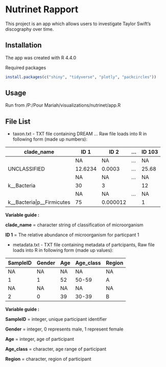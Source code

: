 # Nutrinet Rapport

This project is an app which allows users to investigate Taylor Swift's discography over time.

## Installation

The app was created with R 4.4.0

Required packages

``` r
install.packages(c("shiny", "tidyverse", "plotly", "packcircles"))
```

## Usage

Run from /P:/Pour Mariah/visualizations/nutrinet/app.R

## File List

-   taxon.txt - TXT file containing DREAM ... Raw file loads into R in following form (made up numbers):

| clade_name                     | ID 1    | ID 2     | ... | ID 103 |
|--------------------------------|---------|----------|-----|--------|
|                                | NA      | NA       | ... | NA     |
| UNCLASSIFIED                   | 12.6234 | 0.0003   | ... | 25.68  |
|                                | NA      | NA       | ... | NA     |
| k\_\_Bacteria                  | 30      | 3        |     | 12     |
|                                | NA      | NA       | ... | NA     |
| k\_\_Bacteria\|p\_\_Firmicutes | 75      | 0.000012 |     | 1      |

**Variable guide :**

**clade_name** = character string of classification of microorganism

**ID 1** = The relative abundance of microorganism for particpant 1

-   metadata.txt - TXT file containing metadata of partcipants, Raw file loads into R in following form (made up values):

| SampleID | Gender | Age | Age_class | Region |
|----------|--------|-----|-----------|--------|
| NA       | NA     | NA  | NA        | NA     |
| 1        | 1      | 52  | 50-59     | A      |
| NA       | NA     | NA  | NA        | NA     |
| 2        | 0      | 39  | 30-39     | B      |

**Variable guide :**

**SampleID** = integer, unique participant identifier

**Gender** = integer, 0 represents male, 1 represent female

**Age** = integer, age of participant

**Age_class** = character, age range of participant

**Region** = character, region of participant